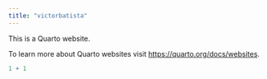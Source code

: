 ```yaml
---
title: "victorbatista"
---
```


This is a Quarto website.

To learn more about Quarto websites visit <https://quarto.org/docs/websites>.

```r
1 + 1
```
